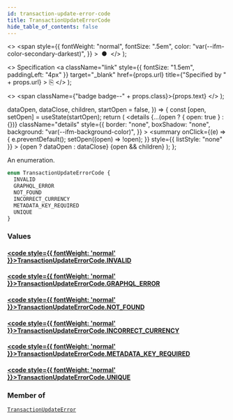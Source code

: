 ```yaml
---
id: transaction-update-error-code
title: TransactionUpdateErrorCode
hide_table_of_contents: false
---
```


  <>
    <span
      style={{
        fontWeight: "normal",
        fontSize: ".5em",
        color: "var(--ifm-color-secondary-darkest)",
      }}
    >
      &nbsp;●&nbsp;
    </span>
  </>
);

  <>
    Specification
    <a
      className="link"
      style={{ fontSize: "1.5em", paddingLeft: "4px" }}
      target="\_blank"
      href={props.url}
      title={"Specified by " + props.url}
    >
      ⎘
    </a>
  </>
);

  <>
    <span className={"badge badge--" + props.class}>{props.text}</span>
  </>
);


  dataOpen,
  dataClose,
  children,
  startOpen = false,
}) => {
  const [open, setOpen] = useState(startOpen);
  return (
    <details
      {...(open ? { open: true } : {})}
      className="details"
      style={{
        border: "none",
        boxShadow: "none",
        background: "var(--ifm-background-color)",
      }}
    >
      <summary
        onClick={(e) => {
          e.preventDefault();
          setOpen((open) => !open);
        }}
        style={{ listStyle: "none" }}
      >
        {open ? dataOpen : dataClose}
      </summary>
      {open && children}
    </details>
  );
};

An enumeration.

```graphql
enum TransactionUpdateErrorCode {
  INVALID
  GRAPHQL_ERROR
  NOT_FOUND
  INCORRECT_CURRENCY
  METADATA_KEY_REQUIRED
  UNIQUE
}
```

### Values

#### [<code style={{ fontWeight: 'normal' }}>TransactionUpdateErrorCode.<b>INVALID</b></code>](#)

>

#### [<code style={{ fontWeight: 'normal' }}>TransactionUpdateErrorCode.<b>GRAPHQL_ERROR</b></code>](#)

>

#### [<code style={{ fontWeight: 'normal' }}>TransactionUpdateErrorCode.<b>NOT_FOUND</b></code>](#)

>

#### [<code style={{ fontWeight: 'normal' }}>TransactionUpdateErrorCode.<b>INCORRECT_CURRENCY</b></code>](#)

>

#### [<code style={{ fontWeight: 'normal' }}>TransactionUpdateErrorCode.<b>METADATA_KEY_REQUIRED</b></code>](#)

>

#### [<code style={{ fontWeight: 'normal' }}>TransactionUpdateErrorCode.<b>UNIQUE</b></code>](#)

>

### Member of

[`TransactionUpdateError`](../../../api-reference/payments/objects/transaction-update-error) <Badge class="secondary" text="object"/>
